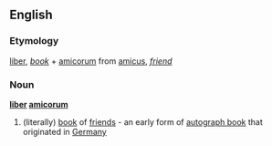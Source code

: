 ==English==
===Etymology===
{{L.}} [[liber]], ''[[book]]'' + [[amicorum]] from [[amicus]], ''[[friend]]''
===Noun===
'''[[liber]] [[amicorum]]'''
# (literally) [[book]] of [[friend]]s - an early form of [[autograph book]] that originated in [[Germany]]